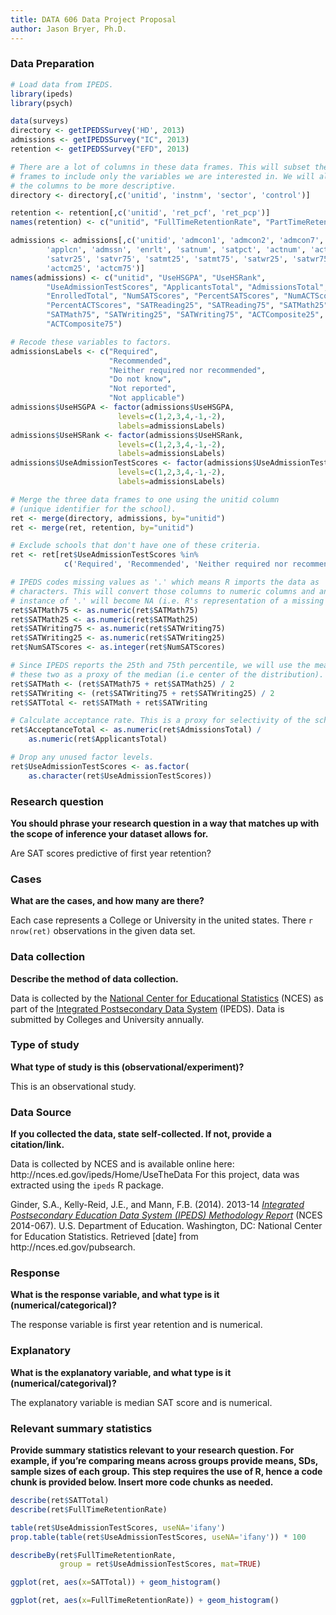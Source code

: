 ```yaml
---
title: DATA 606 Data Project Proposal
author: Jason Bryer, Ph.D.
---
```


### Data Preparation

```r
# Load data from IPEDS.
library(ipeds)
library(psych)

data(surveys)
directory <- getIPEDSSurvey('HD', 2013)
admissions <- getIPEDSSurvey("IC", 2013)
retention <- getIPEDSSurvey("EFD", 2013)

# There are a lot of columns in these data frames. This will subset the data 
# frames to include only the variables we are interested in. We will also rename 
# the columns to be more descriptive.
directory <- directory[,c('unitid', 'instnm', 'sector', 'control')]

retention <- retention[,c('unitid', 'ret_pcf', 'ret_pcp')]
names(retention) <- c("unitid", "FullTimeRetentionRate", "PartTimeRetentionRate")

admissions <- admissions[,c('unitid', 'admcon1', 'admcon2', 'admcon7', 
		'applcn', 'admssn',	'enrlt', 'satnum', 'satpct', 'actnum', 'actpct', 
		'satvr25', 'satvr75', 'satmt25', 'satmt75', 'satwr25', 'satwr75', 
		'actcm25', 'actcm75')]
names(admissions) <- c("unitid", "UseHSGPA", "UseHSRank", 
		"UseAdmissionTestScores", "ApplicantsTotal", "AdmissionsTotal",  
		"EnrolledTotal", "NumSATScores", "PercentSATScores", "NumACTScores", 
		"PercentACTScores", "SATReading25", "SATReading75", "SATMath25", 
		"SATMath75", "SATWriting25", "SATWriting75", "ACTComposite25", 
		"ACTComposite75")

# Recode these variables to factors.
admissionsLabels <- c("Required", 
					  "Recommended", 
					  "Neither required nor recommended", 
					  "Do not know", 
					  "Not reported", 
					  "Not applicable")
admissions$UseHSGPA <- factor(admissions$UseHSGPA, 
						levels=c(1,2,3,4,-1,-2), 
						labels=admissionsLabels)
admissions$UseHSRank <- factor(admissions$UseHSRank, 
						levels=c(1,2,3,4,-1,-2), 
						labels=admissionsLabels)
admissions$UseAdmissionTestScores <- factor(admissions$UseAdmissionTestScores, 
						levels=c(1,2,3,4,-1,-2), 
						labels=admissionsLabels)

# Merge the three data frames to one using the unitid column 
# (unique identifier for the school).
ret <- merge(directory, admissions, by="unitid")
ret <- merge(ret, retention, by="unitid")

# Exclude schools that don't have one of these criteria.
ret <- ret[ret$UseAdmissionTestScores %in% 
		   	c('Required', 'Recommended', 'Neither required nor recommended'),] 

# IPEDS codes missing values as '.' which means R imports the data as 
# characters. This will convert those columns to numeric columns and any 
# instance of '.' will become NA (i.e. R's representation of a missing value).
ret$SATMath75 <- as.numeric(ret$SATMath75)
ret$SATMath25 <- as.numeric(ret$SATMath25)
ret$SATWriting75 <- as.numeric(ret$SATWriting75)
ret$SATWriting25 <- as.numeric(ret$SATWriting25)
ret$NumSATScores <- as.integer(ret$NumSATScores)

# Since IPEDS reports the 25th and 75th percentile, we will use the mean of 
# these two as a proxy of the median (i.e center of the distribution).
ret$SATMath <- (ret$SATMath75 + ret$SATMath25) / 2
ret$SATWriting <- (ret$SATWriting75 + ret$SATWriting25) / 2
ret$SATTotal <- ret$SATMath + ret$SATWriting

# Calculate acceptance rate. This is a proxy for selectivity of the school.
ret$AcceptanceTotal <- as.numeric(ret$AdmissionsTotal) / 
	as.numeric(ret$ApplicantsTotal)

# Drop any unused factor levels.
ret$UseAdmissionTestScores <- as.factor(
	as.character(ret$UseAdmissionTestScores))
```


### Research question 

**You should phrase your research question in a way that matches up with the scope of inference your dataset allows for.**

Are SAT scores predictive of first year retention?


### Cases 

**What are the cases, and how many are there?**

Each case represents a College or University in the united states. There `r nrow(ret)` observations in the given data set.


### Data collection 

**Describe the method of data collection.**

Data is collected by the [National Center for Educational Statistics](http://nces.ed.gov//) (NCES) as part of the [Integrated Postsecondary Data System](http://nces.ed.gov/ipeds/) (IPEDS). Data is submitted by Colleges and University annually.


### Type of study 

**What type of study is this (observational/experiment)?**

This is an observational study.


### Data Source 

**If you collected the data, state self-collected. If not, provide a citation/link.**

Data is collected by NCES and is available online here: http://nces.ed.gov/ipeds/Home/UseTheData For this project, data was extracted using the `ipeds` R package.

Ginder, S.A., Kelly-Reid, J.E., and Mann, F.B. (2014). 2013-14 [*Integrated Postsecondary Education Data System (IPEDS)
Methodology Report*](http://nces.ed.gov/pubs2014/2014067.pdf) (NCES 2014-067). U.S. Department of Education. Washington, DC: National Center for Education Statistics. Retrieved [date] from http://nces.ed.gov/pubsearch.


### Response 

**What is the response variable, and what type is it (numerical/categorical)?**

The response variable is first year retention and is numerical.


### Explanatory 

**What is the explanatory variable, and what type is it (numerical/categorival)?**

The explanatory variable is median SAT score and is numerical.


### Relevant summary statistics 

**Provide summary statistics relevant to your research question. For example, if you’re comparing means across groups provide means, SDs, sample sizes of each group. This step requires the use of R, hence a code chunk is provided below. Insert more code chunks as needed.**

```r
describe(ret$SATTotal)
describe(ret$FullTimeRetentionRate)

table(ret$UseAdmissionTestScores, useNA='ifany')
prop.table(table(ret$UseAdmissionTestScores, useNA='ifany')) * 100

describeBy(ret$FullTimeRetentionRate, 
		   group = ret$UseAdmissionTestScores, mat=TRUE)
```

```r
ggplot(ret, aes(x=SATTotal)) + geom_histogram()
```

```r
ggplot(ret, aes(x=FullTimeRetentionRate)) + geom_histogram()
```

